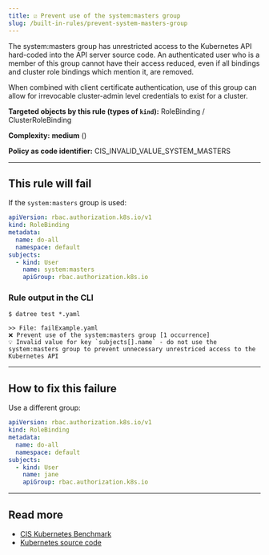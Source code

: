 ```yaml
---
title: ☑️ Prevent use of the system:masters group
slug: /built-in-rules/prevent-system-masters-group
---
```



The system:masters group has unrestricted access to the Kubernetes API hard-coded into the API server source code. An authenticated user who is a member of this group cannot have their access reduced, even if all bindings and cluster role bindings which mention it, are removed.  

When combined with client certificate authentication, use of this group can allow for irrevocable cluster-admin level credentials to exist for a cluster.

**Targeted objects by this rule (types of **`kind`**):** RoleBinding / ClusterRoleBinding

**Complexity:** **medium** (<Complexity/>)

**Policy as code identifier:** CIS_INVALID_VALUE_SYSTEM_MASTERS

---

## This rule will fail

If the `system:masters` group is used:

```yaml
apiVersion: rbac.authorization.k8s.io/v1
kind: RoleBinding
metadata:
  name: do-all
  namespace: default
subjects:
  - kind: User
    name: system:masters
    apiGroup: rbac.authorization.k8s.io
```

### Rule output in the CLI

```terminal
$ datree test *.yaml

>> File: failExample.yaml
❌ Prevent use of the system:masters group [1 occurrence]
💡 Invalid value for key `subjects[].name` - do not use the system:masters group to prevent unnecessary unrestriced access to the Kubernetes API
```

---

## How to fix this failure

Use a different group:

```yaml
apiVersion: rbac.authorization.k8s.io/v1
kind: RoleBinding
metadata:
  name: do-all
  namespace: default
subjects:
  - kind: User
    name: jane
    apiGroup: rbac.authorization.k8s.io
```

---

## Read more

- [CIS Kubernetes Benchmark](https://www.cisecurity.org/benchmark/kubernetes)
- [Kubernetes source code](https://github.com/kubernetes/kubernetes/blob/master/pkg/registry/rbac/escalation_check.go#L38)
